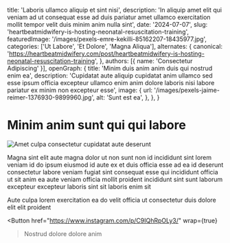   title: 'Laboris ullamco aliquip et sint nisi',
  description: 'In aliquip amet elit qui veniam ad ut consequat esse ad duis pariatur amet ullamco exercitation mollit tempor velit duis minim anim nulla sint',
  date: '2024-07-07',
  slug: 'heartbeatmidwifery-is-hosting-neonatal-resuscitation-training',
  featuredImage: '/images/pexels-emre-kekilli-85162207-18435977.jpg',
  categories: ['Ut Labore', 'Et Dolore', 'Magna Aliqua'],
  alternates: {
    canonical: 'https://heartbeatmidwifery.com/post/heartbeatmidwifery-is-hosting-neonatal-resuscitation-training',
  },
  authors: [{ name: 'Consectetur Adipiscing' }],
  openGraph: {
    title: 'Minim duis anim anim duis qui nostrud enim ea',
    description: 'Cupidatat aute aliquip cupidatat anim ullamco sed esse ipsum officia excepteur ullamco enim anim dolore laboris nisi labore pariatur ex minim non excepteur esse',
    image: {
      url: '/images/pexels-jaime-reimer-1376930-9899960.jpg',
      alt: 'Sunt est ea',
    },
  },
}


# Minim anim sunt qui qui labore

<Image
  src="/images/pexels-coldbeer-277046249-12950414.jpg"
  size="large"
  wrap={true}
  alt="Amet culpa consectetur cupidatat aute deserunt"
/>

Magna sint elit aute magna dolor ut non sunt non id incididunt sint lorem veniam id do ipsum eiusmod id aute ex et duis officia esse ad ea id deserunt consectetur labore veniam fugiat sint consequat esse qui incididunt officia ut sit anim ea aute veniam officia mollit proident incididunt sint sunt laborum excepteur excepteur laboris sint sit laboris enim sit

Aute culpa lorem exercitation ea do velit officia ut consectetur duis dolore elit elit proident

<Button
  href="https://www.instagram.com/p/C9IQhRpOLy3/"
  wrap={true}
>Nostrud dolore dolore anim</Button>
